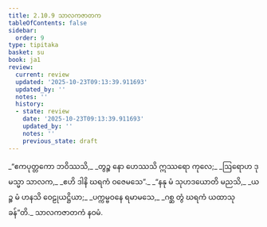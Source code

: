 ```yaml
---
title: 2.10.9 သာလကဇာတက
tableOfContents: false
sidebar:
  order: 9
type: tipitaka
basket: su
book: ja1
review:
  current: review
  updated: '2025-10-23T09:13:39.911693'
  updated_by: ''
  notes: ''
  history:
  - state: review
    date: '2025-10-23T09:13:39.911693'
    updated_by: ''
    notes: ''
    previous_state: draft
---
```



<ReviewStatus review={frontmatter.review} showDetails={true} />

<HypothesisAnnotation frontmatter={frontmatter} />

<DynamicBreadcrumb />

<Division number="198" book="ja1" e="ch" v="22" p="69">

<Paragraph number="659" type="verses" book="ja1">
_“ဧကပုတ္တကော ဘဝိဿသိ,_  
_တွဉ္စ နော ဟေဿသိ ဣဿရော ကုလေ;_  
_ဩရောဟ ဒုမသ္မာ သာလက,_  
_ဧဟိ ဒါနိ ဃရကံ ဝဇေမသေ”._  

</Paragraph>

</Division>
<Division number="199" book="ja1" e="ch" v="22" p="69">

<Paragraph number="660" type="verses" book="ja1">
_“နနု မံ သုဟဒယောတိ မညသိ,_  
_ယဉ္စ မံ ဟနသိ ဝေဠုယဋ္ဌိယာ;_  
_ပက္ကမ္ဗဝနေ ရမာမသေ,_  
_ဂစ္ဆ တွံ ဃရကံ ယထာသုခန်”တိ._  


</Paragraph>
</Division>

<Paragraph number="661" type="center" book="ja1">
သာလကဇာတကံ နဝမံ.
</Paragraph>